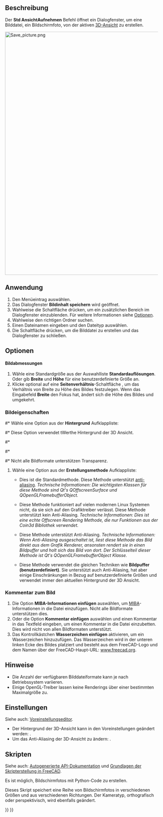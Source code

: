 <languages/>

{{Docnav/de
|[[Std_ViewLoadImage/de|AnsichtBildLaden]]
|[[Std_TextDocument/de|Textdokument]]
|[[Std_Tools_Menu/de|Std Menü Werkzeuge]]
|IconL=Std_ViewLoadImage.svg
|IconR=Std_TextDocument.svg
|IconC=Freecad.svg
}}

{{GuiCommand/de
|Name=Std ViewScreenShot
|Name/de=Std AnsichtAufnehmen
|MenuLocation=Werkzeuge → Bildinhalt speichern...
|Workbenches=Alle
|SeeAlso=[[Std_Print/de|Std Drucken]], [[Std_PrintPdf/de|Std PDF exportieren]], [[Macro_Copy3DViewToClipboard|Makro Copy3DViewToClipboard]], [[Macro_Screen_Wiki/de|Makro Screen Wiki]], [[Macro_Snip/de|Makro Snip]]
}}

<span id="Description"></span>
==Beschreibung==

Der '''Std AnsichtAufnehmen''' Befehl öffnet ein Dialogfenster, um eine Bilddatei, ein Bildschirmfoto, von der aktiven [[3D_view/de|3D-Ansicht]] zu erstellen.

[[Image:Save_picture.png|800px]]
{{Caption|Das Dialogfenster Bildinhalt speichern nach Drücken der Schaltfläche Erweitert}}

<span id="Usage"></span>
==Anwendung==

# Den Menüeintrag {{MenuCommand|Werkzeuge → [[Image:Std_ViewScreenShot.svg|16px]] Bild speichern...}} auswählen.
# Das Dialogfenster '''Bildinhalt speichern''' wird geöffnet.
# Wahlweise die Schaltfläche {{Button|Erweitert}} drücken, um ein zusätzlichen Bereich im Dialogfenster einzublenden. Für weitere Informationen siehe [[#Optionen|Optionen]].
# Wahlweise den richtigen Ordner suchen.
# Einen Dateinamen eingeben und den Dateityp auswählen.
# Die Schaltfläche {{Button|Speichern}} drücken, um die Bilddatei zu erstellen und das Dialogfenster zu schließen.

<span id="Options"></span>
==Optionen==

<span id="Image_dimensions"></span>
==== Bildabmessungen ====

# Wähle eine Standardgröße aus der Auswahlliste '''Standardauflösungen'''. Oder gib '''Breite''' und '''Höhe''' für eine benutzerdefinierte Größe an.
# Klicke optional auf eine '''Seitenverhältnis'''-Schaltfläche , um das Verhältnis von Breite zu Höhe des Bildes festzulegen. Wenn das Eingabefeld '''Breite''' den Fokus hat, ändert sich die Höhe des Bildes und umgekehrt.

<span id="Image_properties"></span>
===Bildeigenschaften===

#* Wähle eine Option aus der '''Hintergrund''' Aufklappliste:
#* {{Value|Aktuell}} Diese Option verwendet tWerthe Hintergrund der 3D Ansicht.
#* {{Value|Weiß}}
#* {{Value|Schwarz}}
#* {{Value|Durchsichtig}} Nicht alle Bildformate unterstützen Transparenz.
# Wähle eine Option aus der '''Erstellungsmethode''' Aufklappliste:
#* {{Value|Offscreen (Neu)}} Dies ist die Standardmethode. Diese Methode unterstützt [https://en.wikipedia.org/wiki/Multisample_anti-aliasing anti-aliasing]. ''Technische Informationen: Die wichtigsten Klassen für diese Methode sind Qt's QOffscreenSurface und QOpenGLFramebufferObject.''
#* {{Value|Offscreen (Alt)}} Diese Methode funktioniert auf vielen modernen Linux Systemen nicht, da sie sich auf den Grafiktreiber verlässt. Diese Methode unterstützt kein Anti-Aliasing. ''Technische Informationen: Dies ist eine echte Offscreen Rendering Methode, die nur Funktionen aus der Coin3d Bibliothek verwendet.''
#* {{Value|Bildpuffer (benutzerdefiniert)}} Diese Methode unterstützt Anti-Aliasing. ''Technische Informationen: Wenn Anti-Aliasing ausgeschaltet ist, liest diese Methode das Bild direkt aus dem Grafik Renderer, ansonsten rendert sie in einen Bildpuffer und holt sich das Bild von dort. Der Schlüsselteil dieser Methode ist Qt's QOpenGLFramebufferObject Klasse.''
#* {{Value|Bildpuffer (wie bestehend)}} Diese Methode verwendet die gleichen Techniken wie '''Bildpuffer (benutzerdefiniert)'''. Sie unterstützt auch Anti-Aliasing, hat aber einige Einschränkungen in Bezug auf benutzerdefinierte Größen und verwendet immer den aktuellen Hintergrund der 3D Ansicht.

<span id="Image_comment"></span>
===Kommentar zum Bild===

# Die Option '''MIBA-Informationen einfügen''' auswählen, um [http://juergen-riegel.net/Miba/ MIBA]-Informationen in die Datei einzufügen. Nicht alle Bildformate unterstützen dies.
# Oder die  Option '''Kommentar einfügen''' auswählen und einen Kommentar in das Textfeld eingeben, um einen Kommentar in die Datei einzubetten. Dies wird nicht von allen Bildformaten unterstützt.
# Das Kontrollkästchen '''Wasserzeichen einfügen''' aktivieren, um ein Wasserzeichen hinzuzufügen. Das Wasserzeichen wird in der unteren linken Ecke des Bildes platziert und besteht aus dem FreeCAD-Logo und dem Namen über der FreeCAD-Haupt-URL: [https://www.freecad.org www.freecad.org].

<span id="Notes"></span>
==Hinweise==

* Die Anzahl der verfügbaren Bilddateiformate kann je nach Betriebssystem variieren.
* Einige OpenGL-Treiber lassen keine Renderings über einer bestimmten Maximalgröße zu.

<span id="Preferences"></span>
==Einstellungen==

Siehe auch: [[Preferences_Editor/de|Voreinstellungseditor]].

* Der Hintergrund der 3D-Ansicht kann in den Voreinstellungen geändert werden: {{MenuCommand|Bearbeiten → Einstellungen... → Anzeige → Farben → Hintergrundfarbe}}.
* Um das Anti-Aliasing der 3D-Ansicht zu ändern: {{MenuCommand|Bearbeiten → Einstellungen... → Anzeige → 3D-Viewer → Rendern → Kantenglättung}}.

<span id="Scripting"></span>
==Skripten==

Siehe auch: [https://freecad.github.io/SourceDoc/ Autogenerierte API-Dokumentation] und [[FreeCAD_Scripting_Basics/de|Grundlagen der Skripterstellung in FreeCAD]].

Es ist möglich, Bildschirmfotos mit Python-Code zu erstellen.

{{Code|code=
Gui.ActiveDocument.ActiveView.saveImage("D:/temp/test.png", 1656, 783, "Current")
}}

Dieses Skript speichert eine Reihe von Bildschirmfotos in verschiedenen Größen und aus verschiedenen Richtungen. Der Kameratyp, orthografisch oder perspektivisch, wird ebenfalls geändert.

{{Code|code=
import FreeCADGui as Gui
import Part

out_dir = "D:/temp/"
name = "Blade"
view = Gui.ActiveDocument.ActiveView

# Create images with different Views, Cameras and sizes
for p in ["PerspectiveCamera", "OrthographicCamera"]:
    Gui.SendMsgToActiveView(p)
    for f in ["ViewAxo", "ViewFront", "ViewTop"]:
        Gui.SendMsgToActiveView(f)
        for x, y in [[500, 500], [1000, 3000], [3000, 1000], [3000, 3000], [8000, 8000]]:
            view.saveImage(out_dir + name + "_" + p + "_" + f + "_" + str(x) + "_" + str(y) + ".jpg", x, y, "White")
            view.saveImage(out_dir + name + "_" + p + "_" + f + "_" + str(x) + "_" + str(y) + ".png", x, y, "Transparent")

# Close active document
App.closeDocument(App.ActiveDocument.Name)
}}


{{Docnav/de
|[[Std_ViewLoadImage/de|AnsichtBildLaden]]
|[[Std_TextDocument/de|Textdokument]]
|[[Std_Tools_Menu/de|Std Menü Werkzeuge]]
|IconL=Std_ViewLoadImage.svg
|IconR=Std_TextDocument.svg
|IconC=Freecad.svg
}}

{{Std_Base_navi{{#translation:}}}}
{{Userdocnavi{{#translation:}}}}